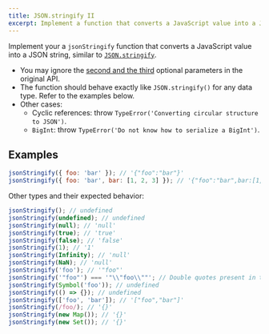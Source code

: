 ```yaml
---
title: JSON.stringify II
excerpt: Implement a function that converts a JavaScript value into a JSON string
---
```


Implement your a `jsonStringify` function that converts a JavaScript value into a JSON string, similar to [`JSON.stringify`](https://developer.mozilla.org/en-US/docs/Web/JavaScript/Reference/Global_Objects/JSON/stringify).

- You may ignore the [second and the third](https://developer.mozilla.org/en-US/docs/Web/JavaScript/Reference/Global_Objects/JSON/stringify#parameters) optional parameters in the original API.
- The function should behave exactly like `JSON.stringify()` for any data type. Refer to the examples below.
- Other cases:
  - Cyclic references: throw `TypeError('Converting circular structure to JSON')`.
  - `BigInt`: throw `TypeError('Do not know how to serialize a BigInt')`.

## Examples

```js
jsonStringify({ foo: 'bar' }); // '{"foo":"bar"}'
jsonStringify({ foo: 'bar', bar: [1, 2, 3] }); // '{"foo":"bar",bar:[1,2,3]}'
```

Other types and their expected behavior:

```js
jsonStringify(); // undefined
jsonStringify(undefined); // undefined
jsonStringify(null); // 'null'
jsonStringify(true); // 'true'
jsonStringify(false); // 'false'
jsonStringify(1); // '1'
jsonStringify(Infinity); // 'null'
jsonStringify(NaN); // 'null'
jsonStringify('foo'); // '"foo"'
jsonStringify('"foo"') === '"\\"foo\\""'; // Double quotes present in the original input are escaped using backslashes
jsonStringify(Symbol('foo')); // undefined
jsonStringify(() => {}); // undefined
jsonStringify(['foo', 'bar']); // '["foo","bar"]'
jsonStringify(/foo/); // '{}'
jsonStringify(new Map()); // '{}'
jsonStringify(new Set()); // '{}'
```
